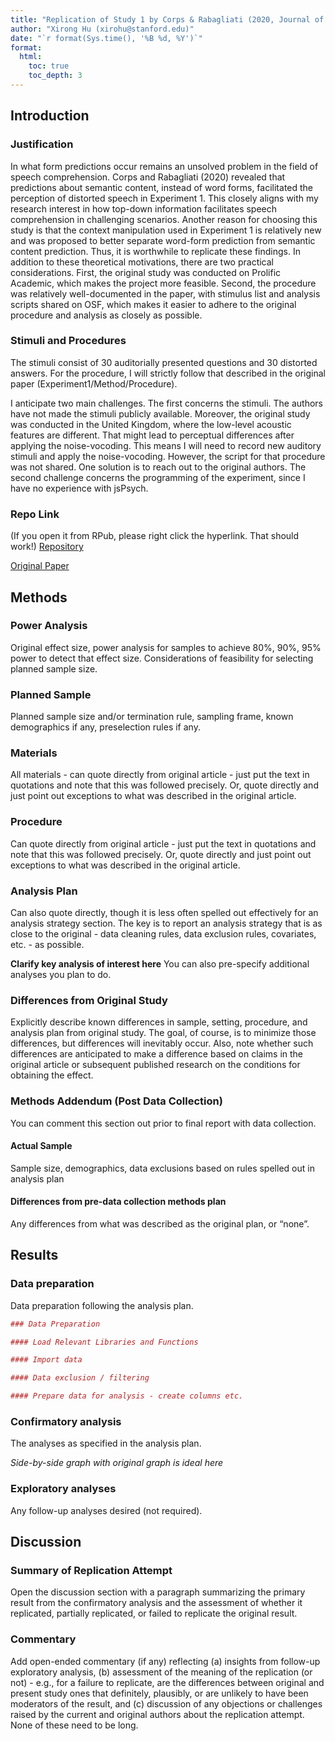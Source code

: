 ```yaml
---
title: "Replication of Study 1 by Corps & Rabagliati (2020, Journal of Memory and Language)"
author: "Xirong Hu (xirohu@stanford.edu)"
date: "`r format(Sys.time(), '%B %d, %Y')`"
format:
  html:
    toc: true
    toc_depth: 3
---
```


<!-- Replication reports should all use this template to standardize reporting across projects.  These reports will be public supplementary materials that accompany the summary report(s) of the aggregate results. -->

## Introduction

### Justification
In what form predictions occur remains an unsolved problem in the field of speech comprehension. Corps and Rabagliati (2020) revealed that predictions about semantic content, instead of word forms, facilitated the perception of distorted speech in Experiment 1. This closely aligns with my research interest in how top-down information facilitates speech comprehension in challenging scenarios. Another reason for choosing this study is that the context manipulation used in Experiment 1 is relatively new and was proposed to better separate word-form prediction from semantic content prediction. Thus, it is worthwhile to replicate these findings. In addition to these theoretical motivations, there are two practical considerations. First, the original study was conducted on Prolific Academic, which makes the project more feasible. Second, the procedure was relatively well-documented in the paper, with stimulus list and analysis scripts shared on OSF, which makes it easier to adhere to the original procedure and analysis as closely as possible.

### Stimuli and Procedures
The stimuli consist of 30 auditorially presented questions and 30 distorted answers. For the procedure, I will strictly follow that described in the original paper (Experiment1/Method/Procedure).

I anticipate two main challenges. The first concerns the stimuli. The authors have not made the stimuli publicly available. Moreover, the original study was conducted in the United Kingdom, where the low-level acoustic features are different. That might lead to perceptual differences after applying the noise-vocoding. This means I will need to record new auditory stimuli and apply the noise-vocoding. However, the script for that procedure was not shared. One solution is to reach out to the original authors. The second challenge concerns the programming of the experiment, since I have no experience with jsPsych.

### Repo Link
(If you open it from RPub, please right click the hyperlink. That should work!)
[Repository](https://github.com/psych251/corps2020/tree/main)

[Original Paper](https://github.com/psych251/corps2020/blob/main/original_paper/Corps%20and%20Rabagliati%20-%202020%20-%20How%20top-down%20processing%20enhances%20comprehension%20of%20noise-vocoded%20speech%20Predictions%20about%20meaning%20ar.pdf)


## Methods

### Power Analysis

Original effect size, power analysis for samples to achieve 80%, 90%, 95% power to detect that effect size.  Considerations of feasibility for selecting planned sample size.

### Planned Sample

Planned sample size and/or termination rule, sampling frame, known demographics if any, preselection rules if any.

### Materials

All materials - can quote directly from original article - just put the text in quotations and note that this was followed precisely.  Or, quote directly and just point out exceptions to what was described in the original article.

### Procedure	

Can quote directly from original article - just put the text in quotations and note that this was followed precisely.  Or, quote directly and just point out exceptions to what was described in the original article.

### Analysis Plan

Can also quote directly, though it is less often spelled out effectively for an analysis strategy section.  The key is to report an analysis strategy that is as close to the original - data cleaning rules, data exclusion rules, covariates, etc. - as possible.  

**Clarify key analysis of interest here**  You can also pre-specify additional analyses you plan to do.

### Differences from Original Study

Explicitly describe known differences in sample, setting, procedure, and analysis plan from original study.  The goal, of course, is to minimize those differences, but differences will inevitably occur.  Also, note whether such differences are anticipated to make a difference based on claims in the original article or subsequent published research on the conditions for obtaining the effect.

### Methods Addendum (Post Data Collection)

You can comment this section out prior to final report with data collection.

#### Actual Sample
  Sample size, demographics, data exclusions based on rules spelled out in analysis plan

#### Differences from pre-data collection methods plan
  Any differences from what was described as the original plan, or “none”.


## Results


### Data preparation

Data preparation following the analysis plan.
	
```r
### Data Preparation

#### Load Relevant Libraries and Functions

#### Import data

#### Data exclusion / filtering

#### Prepare data for analysis - create columns etc.
```

### Confirmatory analysis

The analyses as specified in the analysis plan.  

*Side-by-side graph with original graph is ideal here*

### Exploratory analyses

Any follow-up analyses desired (not required).  

## Discussion

### Summary of Replication Attempt

Open the discussion section with a paragraph summarizing the primary result from the confirmatory analysis and the assessment of whether it replicated, partially replicated, or failed to replicate the original result.  

### Commentary

Add open-ended commentary (if any) reflecting (a) insights from follow-up exploratory analysis, (b) assessment of the meaning of the replication (or not) - e.g., for a failure to replicate, are the differences between original and present study ones that definitely, plausibly, or are unlikely to have been moderators of the result, and (c) discussion of any objections or challenges raised by the current and original authors about the replication attempt.  None of these need to be long.
